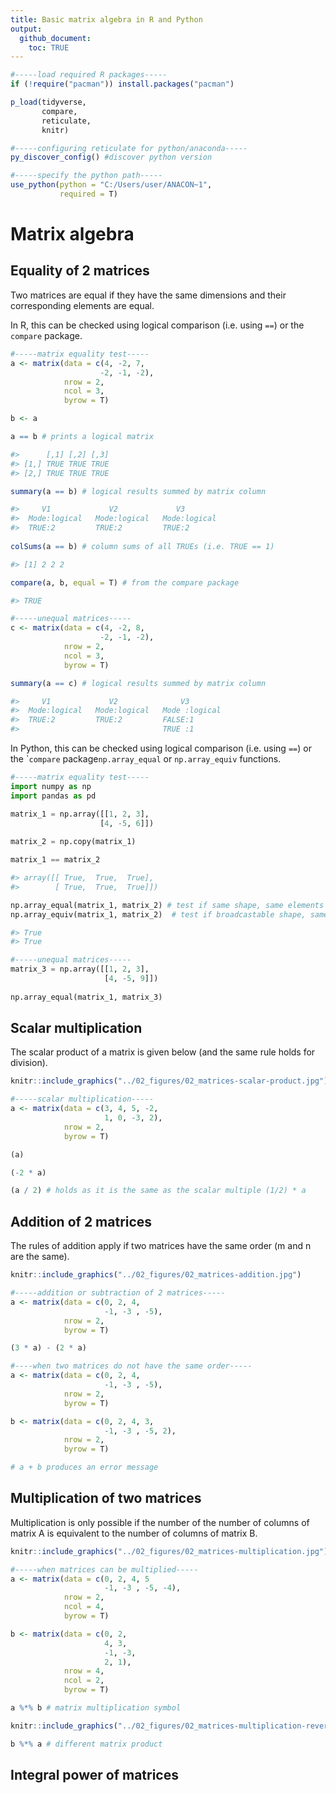 ---
title: Basic matrix algebra in R and Python  
output: 
  github_document:
    toc: TRUE
---

```{r, echo = FALSE, message = FALSE, results = 'hide'}
#-----load required R packages-----
if (!require("pacman")) install.packages("pacman") 

p_load(tidyverse,
       compare,
       reticulate,
       knitr) 

#-----configuring reticulate for python/anaconda-----
py_discover_config() #discover python version 

#-----specify the python path-----
use_python(python = "C:/Users/user/ANACON~1",
           required = T)
```


# Matrix algebra   

## Equality of 2 matrices  

Two matrices are equal if they have the same dimensions and their corresponding elements are equal.  

In R, this can be checked using logical comparison (i.e. using `==`) or the `compare` package.  

```{r, eval = FALSE}
#-----matrix equality test-----
a <- matrix(data = c(4, -2, 7,
                    -2, -1, -2),
            nrow = 2,
            ncol = 3,
            byrow = T)

b <- a   

a == b # prints a logical matrix

#>      [,1] [,2] [,3]
#> [1,] TRUE TRUE TRUE
#> [2,] TRUE TRUE TRUE

summary(a == b) # logical results summed by matrix column  

#>     V1             V2             V3         
#>  Mode:logical   Mode:logical   Mode:logical  
#>  TRUE:2         TRUE:2         TRUE:2   
 
colSums(a == b) # column sums of all TRUEs (i.e. TRUE == 1)  

#> [1] 2 2 2

compare(a, b, equal = T) # from the compare package

#> TRUE

#-----unequal matrices-----  
c <- matrix(data = c(4, -2, 8,
                    -2, -1, -2),
            nrow = 2,
            ncol = 3,
            byrow = T)

summary(a == c) # logical results summed by matrix column 

#>     V1             V2              V3         
#>  Mode:logical   Mode:logical   Mode :logical  
#>  TRUE:2         TRUE:2         FALSE:1        
#>                                TRUE :1  
```

In Python, this can be checked using logical comparison (i.e. using `==`) or the ``compare` package`np.array_equal` or `np.array_equiv` functions.  

```{python, eval = FALSE}  
#-----matrix equality test-----
import numpy as np  
import pandas as pd

matrix_1 = np.array([[1, 2, 3],
                    [4, -5, 6]]) 
                    
matrix_2 = np.copy(matrix_1)  

matrix_1 == matrix_2

#> array([[ True,  True,  True],
#>        [ True,  True,  True]])

np.array_equal(matrix_1, matrix_2) # test if same shape, same elements values
np.array_equiv(matrix_1, matrix_2)  # test if broadcastable shape, same elements values

#> True  
#> True

#-----unequal matrices-----  
matrix_3 = np.array([[1, 2, 3],
                     [4, -5, 9]])  
                    
np.array_equal(matrix_1, matrix_3) 
```


## Scalar multiplication   

The scalar product of a matrix is given below (and the same rule holds for division).   

```{r, echo = FALSE, fig.align = 'center', fig.show = 'hold', out.width = '70%'}
knitr::include_graphics("../02_figures/02_matrices-scalar-product.jpg")
```

```{r}
#-----scalar multiplication-----
a <- matrix(data = c(3, 4, 5, -2,
                     1, 0, -3, 2),
            nrow = 2,
            byrow = T)

(a)

(-2 * a)

(a / 2) # holds as it is the same as the scalar multiple (1/2) * a 
```


## Addition of 2 matrices   

The rules of addition apply if two matrices have the same order (m and n are the same).  

```{r, echo = FALSE, fig.align = 'center', fig.show = 'hold', out.width = '70%'}
knitr::include_graphics("../02_figures/02_matrices-addition.jpg")
```

```{r}
#-----addition or subtraction of 2 matrices-----  
a <- matrix(data = c(0, 2, 4,
                     -1, -3 , -5),
            nrow = 2,
            byrow = T)

(3 * a) - (2 * a)

#----when two matrices do not have the same order-----  
a <- matrix(data = c(0, 2, 4,
                     -1, -3 , -5),
            nrow = 2,
            byrow = T)

b <- matrix(data = c(0, 2, 4, 3, 
                     -1, -3 , -5, 2),
            nrow = 2,
            byrow = T)

# a + b produces an error message   
```

## Multiplication of two matrices   

Multiplication is only possible if the number of the number of columns of matrix A is equivalent to the number of columns of matrix B.  

```{r, echo = FALSE, fig.align = 'center', fig.show = 'hold', out.width = '70%'}
knitr::include_graphics("../02_figures/02_matrices-multiplication.jpg")
```

```{r}
#-----when matrices can be multiplied-----
a <- matrix(data = c(0, 2, 4, 5
                     -1, -3 , -5, -4),
            nrow = 2,
            ncol = 4,
            byrow = T)

b <- matrix(data = c(0, 2,
                     4, 3, 
                     -1, -3,
                     2, 1),
            nrow = 4,
            ncol = 2, 
            byrow = T) 

a %*% b # matrix multiplication symbol  
```

```{r, echo = FALSE, fig.align = 'center', fig.show = 'hold', out.width = '70%'}
knitr::include_graphics("../02_figures/02_matrices-multiplication-reverse-order.jpg")
```

```{r}
b %*% a # different matrix product 
```


## Integral power of matrices   

```{r}

```

